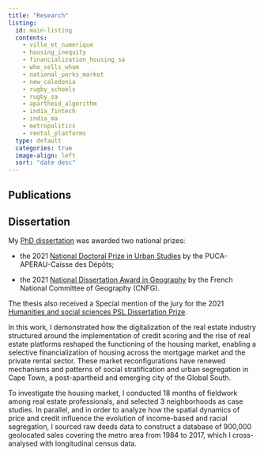 ---
title: "Research"
listing:
  id: main-listing
  contents: 
    - ville_et_numerique
    - housing_inequity
    - financialization_housing_sa
    - who_sells_whom
    - national_parks_market
    - new_caledonia
    - rugby_schools
    - rugby_sa
    - apartheid_algorithm
    - india_fintech
    - india_ma
    - metropolitics
    - rental_platforms
  type: default
  categories: true
  image-align: left
  sort: "date desc"
---

## Publications

:::{#main-listing}
:::

## Dissertation

My [PhD dissertation](https://www.theses.fr/en/2020GRALH007) was awarded two national prizes: 

- the 2021 [National Doctoral Prize in Urban Studies](http://www.urbanisme-puca.gouv.fr/prix-de-these-sur-la-ville-2021-a2141.html) by the PUCA-APERAU-Caisse des Dépôts;

- the 2021 [National Dissertation Award in Geography](https://www.cnfg.fr/vie-du-comite/prix-de-these-du-cnfg/) by the French National Committee of Geography (CNFG). 

The thesis also received a Special mention of the jury for the 2021 [Humanities and social sciences PSL Dissertation Prize](https://psl.eu/en/news/winners-2021-humanities-and-social-sciences-shs-psl-dissertation-prize).

In this work, I demonstrated how the digitalization of the real estate industry structured around the implementation of credit scoring and the rise of real estate platforms reshaped the functioning of the housing market, enabling a selective financialization of housing across the mortgage market and the private rental sector. These market reconfigurations  have renewed mechanisms and patterns of social stratification and urban segregation in Cape Town, a post-apartheid and emerging city of the Global South.

To investigate the housing market, I conducted 18 months of fieldwork among real estate professionals, and selected 3 neighborhoods as case studies. In parallel, and in order to analyze how the spatial dynamics of price and credit influence the evolution of income-based and racial segregation, I sourced raw deeds data to construct a database of 900,000 geolocated sales covering the metro area from 1984 to 2017, which I cross-analysed with longitudinal census data.


